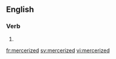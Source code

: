 ==English==

===Verb===
{{head|en}}

# {{en-past of|mercerize}}

[[fr:mercerized]]
[[sv:mercerized]]
[[vi:mercerized]]
